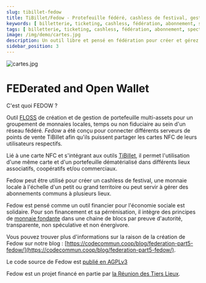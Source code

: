 ```yaml
---
slug: tibillet-fedow
title: TiBillet/Fedow - Protefeuille fédéré, cashless de festival, gestion de monnaie locale ou non fiduciaire.
keywords: [ billetterie, ticketing, cashless, fédération, abonnement, spectacle, concert, theatre, conference, restaurant, django, monnaie locale, june, monnaie temps, café associatif]
tags: [ billetterie, ticketing, cashless, fédération, abonnement, spectacle, concert, theatre, conference, restaurant, django, monnaie locale, june, monnaie temps, café associatif]
image: /img/demo/cartes.jpg
description: Un outil libre et pensé en fédération pour créer et gérez un cashless, des portefeuilles de monnaies temps, locales, libres, solidaires, complémentaires, citoyennes, associatives, temps, fiduciaire ou non. Créez une monnaie à votre échelle !
sidebar_position: 3
---
```

![cartes.jpg](/img/demo/cartes.jpg)

# FEDerated and Open Wallet

C'est quoi FEDOW ?

Outil [FLOSS](https://fr.wikipedia.org/wiki/Free/Libre_Open_Source_Software) de création et de gestion de portefeuille multi-assets pour un groupement de monnaies locales, temps ou non fiduciaire au sein d'un réseau fédéré.
_Fedow_ a été conçu pour connecter différents serveurs de points de vente TiBillet afin qu'ils puissent partager les cartes NFC de leurs utilisateurs respectifs.

Lié à une carte NFC et s'intégrant aux outils [TiBillet](https://tibillet.org), il permet l'utilisation d'une même carte et d'un portefeuille dématérialisé dans différents lieux associatifs, coopératifs et/ou commerciaux.

Fedow peut être utilisé pour créer un cashless de festival, une monnaie locale à l'échelle d'un petit ou grand territoire
ou peut servir à gérer des abonnements communs à plusieurs lieux.

Fedow est pensé comme un outil financier pour l'économie sociale est solidaire. Pour son financement et sa pérrénisation,
il intègre des principes de [monnaie fondante](https://fr.wikipedia.org/wiki/Monnaie_fondante) dans une chaine de blocs par preuve d'autorité, transparente, non spéculative et non énergivore.

Vous pouvez trouver plus d'informations sur la raison de la création de Fedow sur notre blog : [https://codecommun.coop/blog/federation-part5-fedow/](https://codecommun.coop/blog/federation-part5-fedow/).

Le code source de Fedow est [publié en AGPLv3](https://github.com/TiBillet/Fedow)

Fedow est un projet financé en partie par [la Réunion des Tiers Lieux](https://www.communecter.org/costum/co/index/slug/LaReunionDesTiersLieux/).
